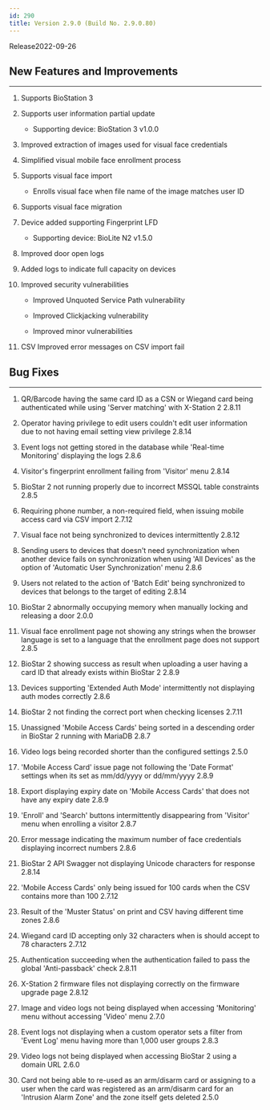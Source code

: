```yaml
---
id: 290
title: Version 2.9.0 (Build No. 2.9.0.80)
---
```


Release<Separator/>2022-09-26

## New Features and Improvements

---

1. Supports BioStation 3

1. Supports user information partial update

    * Supporting device: BioStation 3 v1.0.0

1. Improved extraction of images used for visual face credentials

1. Simplified visual mobile face enrollment process

1. Supports visual face import

    * Enrolls visual face when file name of the image matches user ID

1. Supports visual face migration

1. Device added supporting Fingerprint LFD

    * Supporting device: BioLite N2 v1.5.0

1. Improved door open logs

1. Added logs to indicate full capacity on devices

1. Improved security vulnerabilities

    * Improved Unquoted Service Path vulnerability

    * Improved Clickjacking vulnerability

    * Improved minor vulnerabilities

1. CSV Improved error messages on CSV import fail

## Bug Fixes

---

<BugLists>

1. QR/Barcode having the same card ID as a CSN or Wiegand card being authenticated while using 'Server matching' with X-Station 2 <Badge>2.8.11</Badge>

1. Operator having privilege to edit users couldn't edit user information due to not having email setting view privilege <Badge>2.8.14</Badge>

1. Event logs not getting stored in the database while 'Real-time Monitoring' displaying the logs <Badge>2.8.6</Badge>

1. Visitor's fingerprint enrollment failing from 'Visitor' menu <Badge>2.8.14</Badge>

1. BioStar 2 not running properly due to incorrect MSSQL table constraints <Badge>2.8.5</Badge>

1. Requiring phone number, a non-required field, when issuing mobile access card via CSV import <Badge>2.7.12</Badge>

1. Visual face not being synchronized to devices intermittently <Badge>2.8.12</Badge>

1. Sending users to devices that doesn't need synchronization when another device fails on synchronization when using 'All Devices' as the option of 'Automatic User Synchronization' menu <Badge>2.8.6</Badge>

1. Users not related to the action of 'Batch Edit' being synchronized to devices that belongs to the target of editing <Badge>2.8.14</Badge>

1. BioStar 2 abnormally occupying memory when manually locking and releasing a door <Badge>2.0.0</Badge>

1. Visual face enrollment page not showing any strings when the browser language is set to a language that the enrollment page does not support <Badge>2.8.5</Badge>

1. BioStar 2 showing success as result when uploading a user having a card ID that already exists within BioStar 2 <Badge>2.8.9</Badge>

1. Devices supporting 'Extended Auth Mode' intermittently not displaying auth modes correctly <Badge>2.8.6</Badge>

1. BioStar 2 not finding the correct port when checking licenses <Badge>2.7.11</Badge>

1. Unassigned 'Mobile Access Cards' being sorted in a descending order in BioStar 2 running with MariaDB <Badge>2.8.7</Badge>

1. Video logs being recorded shorter than the configured settings <Badge>2.5.0</Badge>

1. 'Mobile Access Card' issue page not following the 'Date Format' settings when its set as mm/dd/yyyy or dd/mm/yyyy <Badge>2.8.9</Badge>

1. Export displaying expiry date on 'Mobile Access Cards' that does not have any expiry date <Badge>2.8.9</Badge>

1. 'Enroll' and 'Search' buttons intermittently disappearing from 'Visitor' menu when enrolling a visitor <Badge>2.8.7</Badge>

1. Error message indicating the maximum number of face credentials displaying incorrect numbers <Badge>2.8.6</Badge>

1. BioStar 2 API Swagger not displaying Unicode characters for response <Badge>2.8.14</Badge>

1. 'Mobile Access Cards' only being issued for 100 cards when the CSV contains more than 100 <Badge>2.7.12</Badge>

1. Result of the 'Muster Status' on print and CSV having different time zones <Badge>2.8.6</Badge>

1. Wiegand card ID accepting only 32 characters when is should accept to 78 characters <Badge>2.7.12</Badge>

1. Authentication succeeding when the authentication failed to pass the global 'Anti-passback' check <Badge>2.8.11</Badge>

1. X-Station 2 firmware files not displaying correctly on the firmware upgrade page <Badge>2.8.12</Badge>

1. Image and video logs not being displayed when accessing 'Monitoring' menu without accessing 'Video' menu <Badge>2.7.0</Badge>

1. Event logs not displaying when a custom operator sets a filter from 'Event Log' menu having more than 1,000 user groups <Badge>2.8.3</Badge>

1. Video logs not being displayed when accessing BioStar 2 using a domain URL <Badge>2.6.0</Badge>

1. Card not being able to re-used as an arm/disarm card or assigning to a user when the card was registered as an arm/disarm card for an 'Intrusion Alarm Zone' and the zone itself gets deleted <Badge>2.5.0</Badge>

</BugLists>